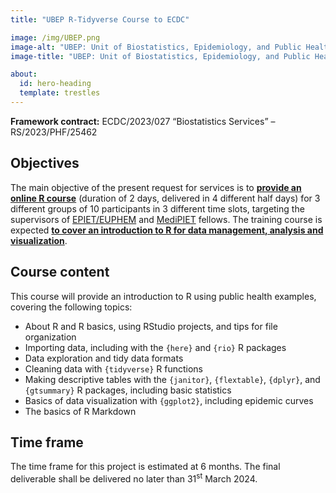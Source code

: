 ```yaml
---
title: "UBEP R-Tidyverse Course to ECDC"

image: /img/UBEP.png
image-alt: "UBEP: Unit of Biostatistics, Epidemiology, and Public Health - University of Padova (ITALY)"
image-title: "UBEP: Unit of Biostatistics, Epidemiology, and Public Health - University of Padova (ITALY)"

about:
  id: hero-heading
  template: trestles
---
```


**Framework contract:** ECDC/2023/027 "Biostatistics Services" -- RS/2023/PHF/25462

## Objectives

::: {.callout-caution appearance="minimal" icon="false"}
The main objective of the present request for services is to [**provide an online R course**]{.underline} (duration of 2 days, delivered in 4 different half days) for 3 different groups of 10 participants in 3 different time slots, targeting the supervisors of [EPIET/EUPHEM](https://www.ecdc.europa.eu/en/epiet-euphem) and [MediPIET](https://www.ecdc.europa.eu/en/training-and-tools/training-programmes/fellowships/medipiet) fellows. The training course is expected [**to cover an introduction to R for data management, analysis and visualization**]{.underline}.
:::

## Course content

This course will provide an introduction to R using public health examples, covering the following topics:

-   About R and R basics, using RStudio projects, and tips for file organization
-   Importing data, including with the `{here}` and `{rio}` R packages
-   Data exploration and tidy data formats
-   Cleaning data with `{tidyverse}` R functions
-   Making descriptive tables with the `{janitor}`, `{flextable}`, `{dplyr}`, and `{gtsummary}` R packages, including basic statistics
-   Basics of data visualization with `{ggplot2}`, including epidemic curves
-   The basics of R Markdown

## Time frame

The time frame for this project is estimated at 6 months. The final deliverable shall be delivered no later than 31^st^ March 2024.
